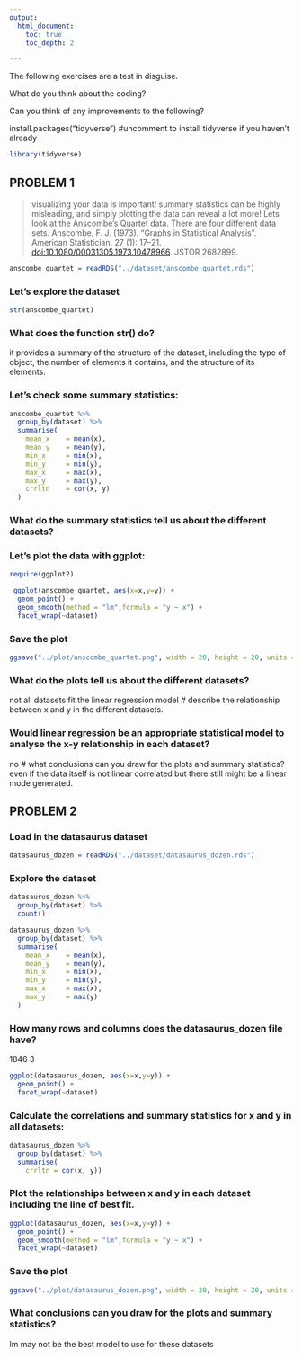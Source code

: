 ```yaml
---
output:
  html_document:
    toc: true
    toc_depth: 2

---
```


The following exercises are a test in disguise.

What do you think about the coding?

Can you think of any improvements to the following?

install.packages("tidyverse") #uncomment to install tidyverse if you haven't already

```r
library(tidyverse)
```

## PROBLEM 1

> visualizing your data is important!
> summary statistics can be highly misleading, and simply plotting the data can reveal a lot more!
> Lets look at the Anscombe's Quartet data.
> There are four different data sets.
> Anscombe, F. J.
> (1973).
> "Graphs in Statistical Analysis".
> American Statistician.
> 27 (1): 17--21.
> <doi:10.1080/00031305.1973.10478966>.
> JSTOR 2682899.

```r
anscombe_quartet = readRDS("../dataset/anscombe_quartet.rds")
```

### Let's explore the dataset

```r
str(anscombe_quartet)
```

### What does the function str() do?

it provides a summary of the structure of the dataset, including the type of object, the number of elements it contains, and the structure of its elements.

### Let's check some summary statistics:

```r
anscombe_quartet %>% 
  group_by(dataset) %>% 
  summarise(
    mean_x    = mean(x),
    mean_y    = mean(y),
    min_x     = min(x),
    min_y     = min(y),
    max_x     = max(x),
    max_y     = max(y),
    crrltn    = cor(x, y)
  )
```

### What do the summary statistics tell us about the different datasets?

### Let's plot the data with ggplot:

```r
require(ggplot2)

 ggplot(anscombe_quartet, aes(x=x,y=y)) +
  geom_point() + 
  geom_smooth(method = "lm",formula = "y ~ x") +
  facet_wrap(~dataset)
```

### Save the plot

```r
ggsave("../plot/anscombe_quartet.png", width = 20, height = 20, units = "cm")
```

### What do the plots tell us about the different datasets?

not all datasets fit the linear regression model \# describe the relationship between x and y in the different datasets.

### Would linear regression be an appropriate statistical model to analyse the x-y relationship in each dataset?

no \# what conclusions can you draw for the plots and summary statistics?
even if the data itself is not linear correlated but there still might be a linear mode generated.

## PROBLEM 2

### Load in the datasaurus dataset

```r
datasaurus_dozen = readRDS("../dataset/datasaurus_dozen.rds")
```

### Explore the dataset

```r
datasaurus_dozen %>%
  group_by(dataset) %>%
  count()

datasaurus_dozen %>% 
  group_by(dataset) %>% 
  summarise(
    mean_x    = mean(x),
    mean_y    = mean(y),
    min_x     = min(x),
    min_y     = min(y),
    max_x     = max(x),
    max_y     = max(y)
  )
```

### How many rows and columns does the datasaurus_dozen file have?

1846 3

```r
ggplot(datasaurus_dozen, aes(x=x,y=y)) +
  geom_point() + 
  facet_wrap(~dataset)
```

### Calculate the correlations and summary statistics for x and y in all datasets:

```r
datasaurus_dozen %>%
  group_by(dataset) %>%
  summarise(
    crrltn = cor(x, y))
```

### Plot the relationships between x and y in each dataset including the line of best fit.

```r
ggplot(datasaurus_dozen, aes(x=x,y=y)) +
  geom_point() + 
  geom_smooth(method = "lm",formula = "y ~ x") +
  facet_wrap(~dataset)
```

### Save the plot

```r
ggsave("../plot/datasaurus_dozen.png", width = 20, height = 20, units = "cm")

```

### What conclusions can you draw for the plots and summary statistics?

lm may not be the best model to use for these datasets
